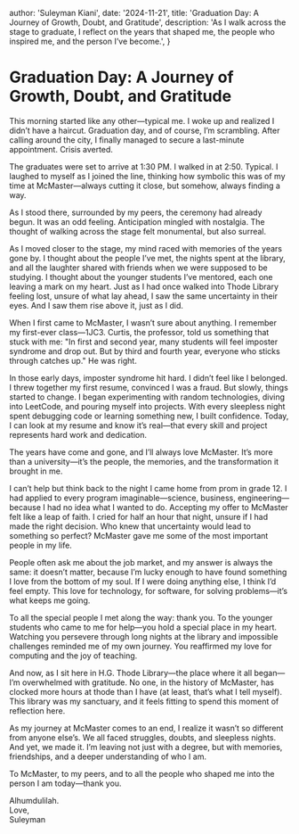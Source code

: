 
  author: 'Suleyman Kiani',
  date: '2024-11-21',
  title: 'Graduation Day: A Journey of Growth, Doubt, and Gratitude',
  description:
    'As I walk across the stage to graduate, I reflect on the years that shaped me, the people who inspired me, and the person I’ve become.',
}


# Graduation Day: A Journey of Growth, Doubt, and Gratitude

This morning started like any other—typical me. I woke up and realized I didn’t have a haircut. Graduation day, and of course, I’m scrambling. After calling around the city, I finally managed to secure a last-minute appointment. Crisis averted.  

The graduates were set to arrive at 1:30 PM. I walked in at 2:50. Typical. I laughed to myself as I joined the line, thinking how symbolic this was of my time at McMaster—always cutting it close, but somehow, always finding a way.  

As I stood there, surrounded by my peers, the ceremony had already begun. It was an odd feeling. Anticipation mingled with nostalgia. The thought of walking across the stage felt monumental, but also surreal.  

As I moved closer to the stage, my mind raced with memories of the years gone by. I thought about the people I’ve met, the nights spent at the library, and all the laughter shared with friends when we were supposed to be studying. I thought about the younger students I’ve mentored, each one leaving a mark on my heart. Just as I had once walked into Thode Library feeling lost, unsure of what lay ahead, I saw the same uncertainty in their eyes. And I saw them rise above it, just as I did.  

When I first came to McMaster, I wasn’t sure about anything. I remember my first-ever class—1JC3. Curtis, the professor, told us something that stuck with me: "In first and second year, many students will feel imposter syndrome and drop out. But by third and fourth year, everyone who sticks through catches up." He was right.  

In those early days, imposter syndrome hit hard. I didn’t feel like I belonged. I threw together my first resume, convinced I was a fraud. But slowly, things started to change. I began experimenting with random technologies, diving into LeetCode, and pouring myself into projects. With every sleepless night spent debugging code or learning something new, I built confidence. Today, I can look at my resume and know it’s real—that every skill and project represents hard work and dedication.  

The years have come and gone, and I’ll always love McMaster. It’s more than a university—it’s the people, the memories, and the transformation it brought in me.  

I can’t help but think back to the night I came home from prom in grade 12. I had applied to every program imaginable—science, business, engineering—because I had no idea what I wanted to do. Accepting my offer to McMaster felt like a leap of faith. I cried for half an hour that night, unsure if I had made the right decision. Who knew that uncertainty would lead to something so perfect? McMaster gave me some of the most important people in my life.  

People often ask me about the job market, and my answer is always the same: it doesn’t matter, because I’m lucky enough to have found something I love from the bottom of my soul. If I were doing anything else, I think I’d feel empty. This love for technology, for software, for solving problems—it’s what keeps me going.  

To all the special people I met along the way: thank you. To the younger students who came to me for help—you hold a special place in my heart. Watching you persevere through long nights at the library and impossible challenges reminded me of my own journey. You reaffirmed my love for computing and the joy of teaching.  

And now, as I sit here in H.G. Thode Library—the place where it all began—I’m overwhelmed with gratitude. No one, in the history of McMaster, has clocked more hours at thode than I have (at least, that’s what I tell myself). This library was my sanctuary, and it feels fitting to spend this moment of reflection here.  

As my journey at McMaster comes to an end, I realize it wasn’t so different from anyone else’s. We all faced struggles, doubts, and sleepless nights. And yet, we made it. I’m leaving not just with a degree, but with memories, friendships, and a deeper understanding of who I am.  

To McMaster, to my peers, and to all the people who shaped me into the person I am today—thank you.  

Alhumdulilah.  
Love,  
Suleyman